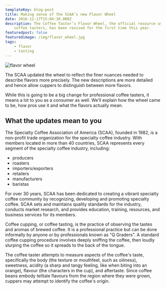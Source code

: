 ```yaml
---
templateKey: blog-post
title: Making sense of the SCAA’s new Flavor Wheel
date: 2016-12-17T15:04:10.000Z
description: The Coffee Taster’s Flavor Wheel, the official resource used by
    coffee tasters, has been revised for the first time this year.
featuredpost: false
featuredimage: /img/flavor_wheel.jpg
tags:
    - flavor
    - tasting
---
```


![flavor wheel](/img/flavor_wheel.jpg)

<TitleCopySection title="undefined" textColor="red" backgroundColor="white" />

The SCAA updated the wheel to reflect the finer nuances needed to describe flavors more precisely. The new descriptions are more detailed and hence allow cuppers to distinguish between more flavors.

While this is going to be a big change for professional coffee tasters, it means a lot to you as a consumer as well. We’ll explain how the wheel came to be, how pros use it and what the flavors actually mean.

## What the updates mean to you

The Specialty Coffee Association of America (SCAA), founded in 1982, is a non-profit trade organization for the specialty coffee industry. With members located in more than 40 countries, SCAA represents every segment of the specialty coffee industry, including:

-   producers
-   roasters
-   importers/exporters
-   retailers
-   manufacturers
-   baristas

For over 30 years, SCAA has been dedicated to creating a vibrant specialty coffee community by recognizing, developing and promoting specialty coffee. SCAA sets and maintains quality standards for the industry, conducts market research, and provides education, training, resources, and business services for its members.

Coffee cupping, or coffee tasting, is the practice of observing the tastes and aromas of brewed coffee. It is a professional practice but can be done informally by anyone or by professionals known as "Q Graders". A standard coffee cupping procedure involves deeply sniffing the coffee, then loudly slurping the coffee so it spreads to the back of the tongue.

The coffee taster attempts to measure aspects of the coffee's taste, specifically the body (the texture or mouthfeel, such as oiliness), sweetness, acidity (a sharp and tangy feeling, like when biting into an orange), flavour (the characters in the cup), and aftertaste. Since coffee beans embody telltale flavours from the region where they were grown, cuppers may attempt to identify the coffee's origin.
